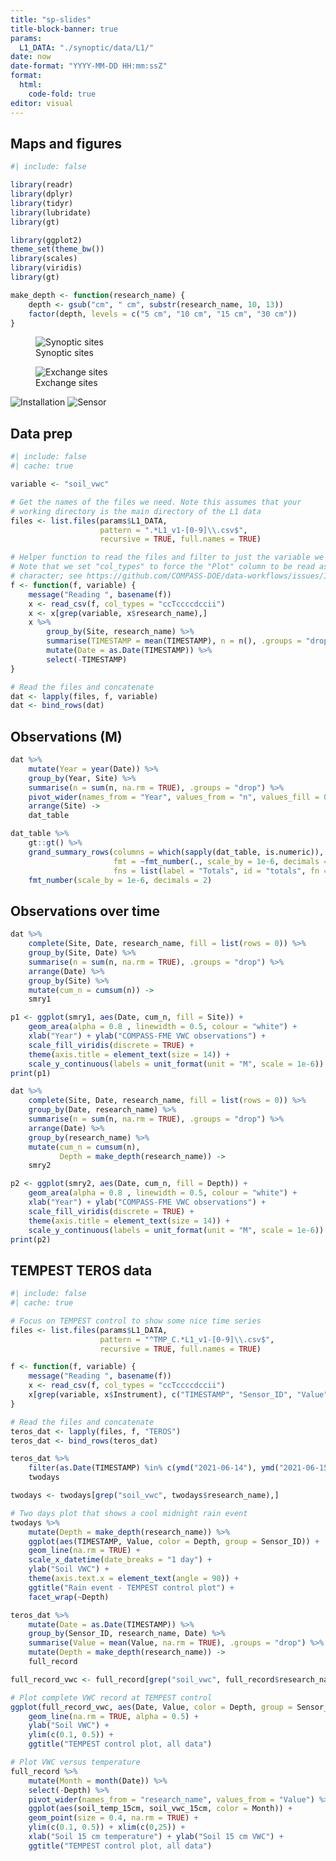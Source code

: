 ```yaml
---
title: "sp-slides"
title-block-banner: true
params:
  L1_DATA: "./synoptic/data/L1/"
date: now
date-format: "YYYY-MM-DD HH:mm:ssZ"
format: 
  html:
    code-fold: true
editor: visual
---
```


## Maps and figures

```r
#| include: false

library(readr)
library(dplyr)
library(tidyr)
library(lubridate)
library(gt)

library(ggplot2)
theme_set(theme_bw())
library(scales)
library(viridis)
library(gt)

make_depth <- function(research_name) {
    depth <- gsub("cm", " cm", substr(research_name, 10, 13))
    factor(depth, levels = c("5 cm", "10 cm", "15 cm", "30 cm"))
}
```

![Synoptic sites](synoptic/docs/synoptic_sites.png)

![Exchange sites](synoptic/docs/exchange-synoptic.png)

![Installation](synoptic/docs/alice_install.jpg)
![Sensor](synoptic/docs/teros-12-soil-water-potential-sensor-curved.png)


## Data prep

```r
#| include: false
#| cache: true

variable <- "soil_vwc"

# Get the names of the files we need. Note this assumes that your
# working directory is the main directory of the L1 data
files <- list.files(params$L1_DATA,
                    pattern = ".*L1_v1-[0-9]\\.csv$", 
                    recursive = TRUE, full.names = TRUE)

# Helper function to read the files and filter to just the variable we want
# Note that we set "col_types" to force the "Plot" column to be read as a
# character; see https://github.com/COMPASS-DOE/data-workflows/issues/186
f <- function(f, variable) {
    message("Reading ", basename(f))
    x <- read_csv(f, col_types = "ccTccccdccii")
    x <- x[grep(variable, x$research_name),]
    x %>% 
        group_by(Site, research_name) %>% 
        summarise(TIMESTAMP = mean(TIMESTAMP), n = n(), .groups = "drop") %>% 
        mutate(Date = as.Date(TIMESTAMP)) %>% 
        select(-TIMESTAMP)
}

# Read the files and concatenate
dat <- lapply(files, f, variable)
dat <- bind_rows(dat)

```

## Observations (M)

```r
dat %>% 
    mutate(Year = year(Date)) %>% 
    group_by(Year, Site) %>% 
    summarise(n = sum(n, na.rm = TRUE), .groups = "drop") %>% 
    pivot_wider(names_from = "Year", values_from = "n", values_fill = 0) %>% 
    arrange(Site) ->
    dat_table

dat_table %>% 
    gt::gt() %>% 
    grand_summary_rows(columns = which(sapply(dat_table, is.numeric)),
                       fmt = ~fmt_number(., scale_by = 1e-6, decimals = 2),
                       fns = list(label = "Totals", id = "totals", fn = "sum")) %>% 
    fmt_number(scale_by = 1e-6, decimals = 2)
```

## Observations over time

```r
dat %>%
    complete(Site, Date, research_name, fill = list(rows = 0)) %>%
    group_by(Site, Date) %>%
    summarise(n = sum(n, na.rm = TRUE), .groups = "drop") %>%
    arrange(Date) %>%
    group_by(Site) %>%
    mutate(cum_n = cumsum(n)) ->
    smry1

p1 <- ggplot(smry1, aes(Date, cum_n, fill = Site)) +
    geom_area(alpha = 0.8 , linewidth = 0.5, colour = "white") +
    xlab("Year") + ylab("COMPASS-FME VWC observations") +
    scale_fill_viridis(discrete = TRUE) +
    theme(axis.title = element_text(size = 14)) +
    scale_y_continuous(labels = unit_format(unit = "M", scale = 1e-6))
print(p1)

dat %>%
    complete(Site, Date, research_name, fill = list(rows = 0)) %>%
    group_by(Date, research_name) %>%
    summarise(n = sum(n, na.rm = TRUE), .groups = "drop") %>%
    arrange(Date) %>%
    group_by(research_name) %>%
    mutate(cum_n = cumsum(n),
           Depth = make_depth(research_name)) ->
    smry2

p2 <- ggplot(smry2, aes(Date, cum_n, fill = Depth)) +
    geom_area(alpha = 0.8 , linewidth = 0.5, colour = "white") +
    xlab("Year") + ylab("COMPASS-FME VWC observations") +
    scale_fill_viridis(discrete = TRUE) +
    theme(axis.title = element_text(size = 14)) +
    scale_y_continuous(labels = unit_format(unit = "M", scale = 1e-6))
print(p2)
```

## TEMPEST TEROS data

```r
#| include: false
#| cache: true

# Focus on TEMPEST control to show some nice time series
files <- list.files(params$L1_DATA,
                    pattern = "^TMP_C.*L1_v1-[0-9]\\.csv$", 
                    recursive = TRUE, full.names = TRUE)

f <- function(f, variable) {
    message("Reading ", basename(f))
    x <- read_csv(f, col_types = "ccTccccdccii")
    x[grep(variable, x$Instrument), c("TIMESTAMP", "Sensor_ID", "Value", "research_name")]
}

# Read the files and concatenate
teros_dat <- lapply(files, f, "TEROS")
teros_dat <- bind_rows(teros_dat)
```

```r
teros_dat %>% 
    filter(as.Date(TIMESTAMP) %in% c(ymd("2021-06-14"), ymd("2021-06-15"))) ->
    twodays

twodays <- twodays[grep("soil_vwc", twodays$research_name),]

# Two days plot that shows a cool midnight rain event
twodays %>%
    mutate(Depth = make_depth(research_name)) %>% 
    ggplot(aes(TIMESTAMP, Value, color = Depth, group = Sensor_ID)) + 
    geom_line(na.rm = TRUE) +
    scale_x_datetime(date_breaks = "1 day") +
    ylab("Soil VWC") +
    theme(axis.text.x = element_text(angle = 90)) +
    ggtitle("Rain event - TEMPEST control plot") +
    facet_wrap(~Depth)
```

```r
teros_dat %>% 
    mutate(Date = as.Date(TIMESTAMP)) %>% 
    group_by(Sensor_ID, research_name, Date) %>% 
    summarise(Value = mean(Value, na.rm = TRUE), .groups = "drop") %>% 
    mutate(Depth = make_depth(research_name)) ->
    full_record

full_record_vwc <- full_record[grep("soil_vwc", full_record$research_name),]

# Plot complete VWC record at TEMPEST control
ggplot(full_record_vwc, aes(Date, Value, color = Depth, group = Sensor_ID)) + 
    geom_line(na.rm = TRUE, alpha = 0.5) +
    ylab("Soil VWC") +
    ylim(c(0.1, 0.5)) +
    ggtitle("TEMPEST control plot, all data")

# Plot VWC versus temperature
full_record %>% 
    mutate(Month = month(Date)) %>% 
    select(-Depth) %>% 
    pivot_wider(names_from = "research_name", values_from = "Value") %>% 
    ggplot(aes(soil_temp_15cm, soil_vwc_15cm, color = Month)) + 
    geom_point(size = 0.4, na.rm = TRUE) +
    ylim(c(0.1, 0.5)) + xlim(c(0,25)) +
    xlab("Soil 15 cm temperature") + ylab("Soil 15 cm VWC") +
    ggtitle("TEMPEST control plot, all data")
```

